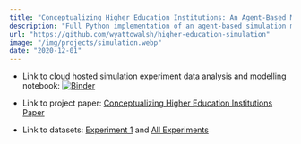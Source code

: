 ```yaml
---
title: "Conceptualizing Higher Education Institutions: An Agent-Based Modelling Approach"
description: "Full Python implementation of an agent-based simulation model of generalized higher education institutions. Thousands of experiments are conducted and model feature significance is found through regression, SHAP, and permutation."
url: "https://github.com/wyattowalsh/higher-education-simulation"
image: "/img/projects/simulation.webp"
date: "2020-12-01"
---
```


- Link to cloud hosted simulation experiment data analysis and modelling notebook: [![Binder](https://mybinder.org/badge_logo.svg)](https://mybinder.org/v2/gh/wyattowalsh/higher-education-simulation/HEAD?filepath=nb.ipynb)

- Link to project paper: [Conceptualizing Higher Education Institutions Paper](https://github.com/wyattowalsh/higher-education-simulation/blob/master/Conceptualizing_Higher_Education_Institutions__An_Agent_Based_Modelling_Approach.pdf)

- Link to datasets: [Experiment 1](https://www.dropbox.com/s/gq8gqxqvrqlssf3/experiment_1.json?dl=0) and [All Experiments](https://www.dropbox.com/s/gk31rdjnvzusql6/all_data.csv?dl=0)
